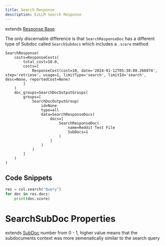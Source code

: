 ```yaml
---
title: Search Response
description: EzLLM Search Response
---
```


extends [Response Base](</entities/response/Response>)

The only discernable difference is that `SearchResponseDoc` has a different type of Subdoc called `SearchSubdocs` which includes a `.score` method

```
SearchResponse(
    costs=ResponseCosts(
        total_cost=10.0,
        costs=[
            ResponseCost(cost=10, date='2024-01-12T05:38:08.266074', step='retrieve', usage=1, limitType='search', limitId='search', desc=None, reportedCost=None)
        ]
    )
    doc_groups=SearchDocOutputGroups(
        groups=[
            SearchDocOutputGroup(
                id=None
                type=all
                data=SearchResponseDocs(
                    docs=[
                        SearchResponseDoc(
                            name=Reddit Test File
                            SubDocs=1
                        )
                    ]
                )
            )
        ]
    )
)
```

## Code Snippets
```py
res = col.search("Query")
for doc in res.docs:
    print(doc.score)
```


# SearchSubDoc Properties
extends [SubDoc](/entities/documents/SubDocuments)
<ParamField path="score" type="float">
    number from 0 - 1, higher value means that the subdocuments context was more semenatically similar to the search query
</ParamField>